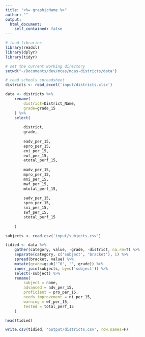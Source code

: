 ```yaml
---
title: "<%= graphicName %>"
author: ""
output:
  html_document:
    self_contained: false
---
```


```r

# load libraries
library(readxl)
library(dplyr)
library(tidyr)

# set the current working directory
setwd("~/Documents/dev/mcas/mcas-districts/data")

```

```r

# read schools spreadsheet
districts <- read_excel('input/districts.xlsx')

data <- districts %>%
	rename(
		district=District_Name,
		grade=grade_15
	) %>%
	select(
		
		district,
		grade,
		
		eadv_per_15,
		epro_per_15,
		eni_per_15,
		ewf_per_15,
		etotal_perf_15,
		
		madv_per_15,
		mpro_per_15,
		mni_per_15,
		mwf_per_15,
		mtotal_perf_15,
		
		sadv_per_15,
		spro_per_15,
		sni_per_15,
		swf_per_15,
		stotal_perf_15
		
	)

subjects <- read.csv('input/subjects.csv')

tidied <- data %>%
	gather(category, value, -grade, -district, na.rm=T) %>%
	separate(category, c('subject', 'bracket'), 1) %>%
	spread(bracket, value) %>%
	mutate(grade=gsub('^0', '', grade)) %>%
	inner_join(subjects, by=c('subject')) %>%
	select(-subject) %>%
	rename(
		subject = name,
		advanced = adv_per_15,
		proficient = pro_per_15,
		needs_improvement = ni_per_15,
		warning = wf_per_15,
		tested = total_perf_15
	)

head(tidied)

write.csv(tidied, 'output/districts.csv', row.names=F)

```
